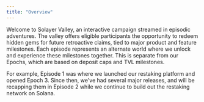 ```yaml
---
title: "Overview"
---
```


Welcome to Solayer Valley, an interactive campaign streamed in episodic adventures. The valley offers eligible participants the opportunity to redeem hidden gems for future retroactive claims, tied to major product and feature milestones. Each episode represents an alternate world where we unlock and experience these milestones together. This is separate from our Epochs, which are based on deposit caps and TVL milestones.

For example, Episode 1 was where we launched our restaking platform and opened Epoch 3. Since then, we've had several major releases, and will be recapping them in Episode 2 while we continue to build out the restaking network on Solana.